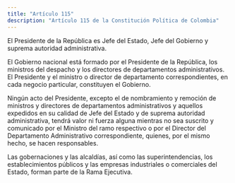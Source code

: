 ```yaml
---
title: "Artículo 115"
description: "Artículo 115 de la Constitución Política de Colombia"
---
```


El Presidente de la República es Jefe del Estado, Jefe del Gobierno y suprema autoridad administrativa.

El Gobierno nacional está formado por el Presidente de la República, los ministros del despacho y los directores de departamentos administrativos. El Presidente y el ministro o director de departamento correspondientes, en cada negocio particular, constituyen el Gobierno.

Ningún acto del Presidente, excepto el de nombramiento y remoción de ministros y directores de departamentos administrativos y aquellos expedidos en su calidad de Jefe del Estado y de suprema autoridad administrativa, tendrá valor ni fuerza alguna mientras no sea suscrito y comunicado por el Ministro del ramo respectivo o por el Director del Departamento Administrativo correspondiente, quienes, por el mismo hecho, se hacen responsables.

Las gobernaciones y las alcaldías, así como las superintendencias, los establecimientos públicos y las empresas industriales o comerciales del Estado, forman parte de la Rama Ejecutiva.
